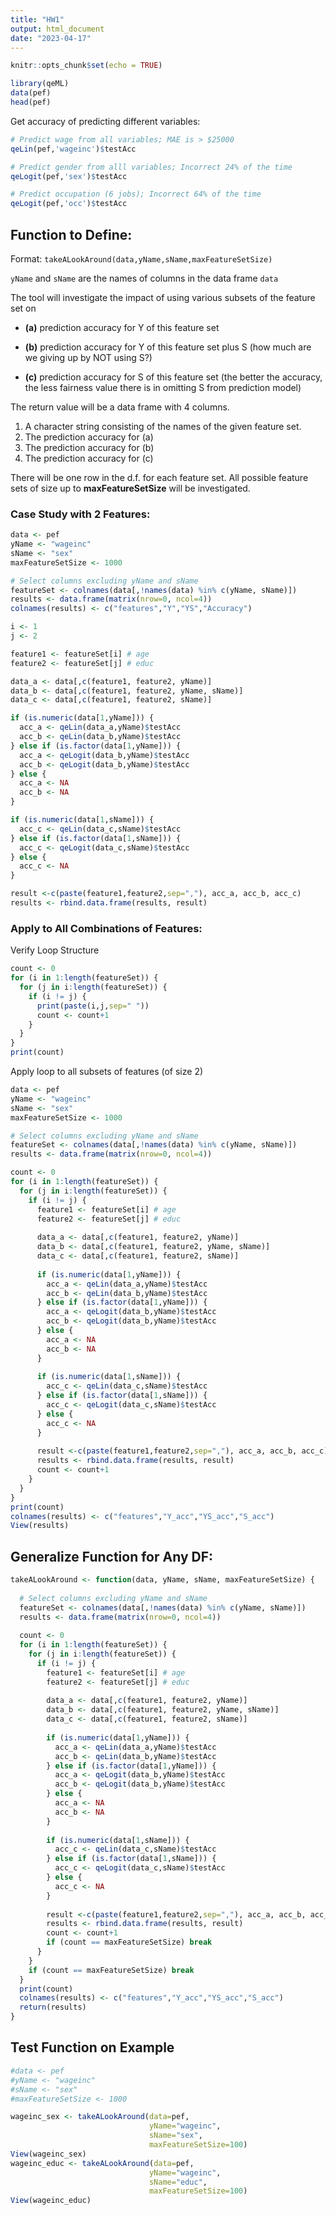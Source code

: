 ```yaml
---
title: "HW1"
output: html_document
date: "2023-04-17"
---
```


```r
knitr::opts_chunk$set(echo = TRUE)
```

```r
library(qeML)
data(pef)
head(pef)
```

Get accuracy of predicting different variables:

```r
# Predict wage from all variables; MAE is > $25000
qeLin(pef,'wageinc')$testAcc

# Predict gender from alll variables; Incorrect 24% of the time
qeLogit(pef,'sex')$testAcc

# Predict occupation (6 jobs); Incorrect 64% of the time
qeLogit(pef,'occ')$testAcc
```

## Function to Define:

Format: `takeALookAround(data,yName,sName,maxFeatureSetSize)`

`yName` and `sName` are the names of columns in the data frame `data`

The tool will investigate the impact of using various subsets of the feature set on

-   **(a)** prediction accuracy for Y of this feature set

-   **(b)** prediction accuracy for Y of this feature set plus S (how much are we giving up by NOT using S?)

-   **(c)** prediction accuracy for S of this feature set (the better the accuracy, the less fairness value there is in omitting S from prediction model)

The return value will be a data frame with 4 columns.

1.  A character string consisting of the names of the given feature set.
2.  The prediction accuracy for (a)
3.  The prediction accuracy for (b)
4.  The prediction accuracy for (c)

There will be one row in the d.f. for each feature set. All possible feature sets of size up to **maxFeatureSetSize** will be investigated.

### Case Study with 2 Features:

```r
data <- pef
yName <- "wageinc"
sName <- "sex"
maxFeatureSetSize <- 1000

# Select columns excluding yName and sName
featureSet <- colnames(data[,!names(data) %in% c(yName, sName)])
results <- data.frame(matrix(nrow=0, ncol=4))
colnames(results) <- c("features","Y","YS","Accuracy")

i <- 1
j <- 2

feature1 <- featureSet[i] # age
feature2 <- featureSet[j] # educ

data_a <- data[,c(feature1, feature2, yName)]
data_b <- data[,c(feature1, feature2, yName, sName)]
data_c <- data[,c(feature1, feature2, sName)]

if (is.numeric(data[1,yName])) {
  acc_a <- qeLin(data_a,yName)$testAcc
  acc_b <- qeLin(data_b,yName)$testAcc
} else if (is.factor(data[1,yName])) {
  acc_a <- qeLogit(data_b,yName)$testAcc
  acc_b <- qeLogit(data_b,yName)$testAcc
} else {
  acc_a <- NA
  acc_b <- NA
}

if (is.numeric(data[1,sName])) {
  acc_c <- qeLin(data_c,sName)$testAcc
} else if (is.factor(data[1,sName])) {
  acc_c <- qeLogit(data_c,sName)$testAcc
} else {
  acc_c <- NA
}

result <-c(paste(feature1,feature2,sep=","), acc_a, acc_b, acc_c)
results <- rbind.data.frame(results, result)
```

### Apply to All Combinations of Features:

Verify Loop Structure

```r
count <- 0
for (i in 1:length(featureSet)) {
  for (j in i:length(featureSet)) {
    if (i != j) {
      print(paste(i,j,sep=" "))
      count <- count+1
    }
  }
}
print(count)
```

Apply loop to all subsets of features (of size 2)

```r
data <- pef
yName <- "wageinc"
sName <- "sex"
maxFeatureSetSize <- 1000

# Select columns excluding yName and sName
featureSet <- colnames(data[,!names(data) %in% c(yName, sName)])
results <- data.frame(matrix(nrow=0, ncol=4))

count <- 0
for (i in 1:length(featureSet)) {
  for (j in i:length(featureSet)) {
    if (i != j) {
      feature1 <- featureSet[i] # age
      feature2 <- featureSet[j] # educ
      
      data_a <- data[,c(feature1, feature2, yName)]
      data_b <- data[,c(feature1, feature2, yName, sName)]
      data_c <- data[,c(feature1, feature2, sName)]
      
      if (is.numeric(data[1,yName])) {
        acc_a <- qeLin(data_a,yName)$testAcc
        acc_b <- qeLin(data_b,yName)$testAcc
      } else if (is.factor(data[1,yName])) {
        acc_a <- qeLogit(data_b,yName)$testAcc
        acc_b <- qeLogit(data_b,yName)$testAcc
      } else {
        acc_a <- NA
        acc_b <- NA
      }
      
      if (is.numeric(data[1,sName])) {
        acc_c <- qeLin(data_c,sName)$testAcc
      } else if (is.factor(data[1,sName])) {
        acc_c <- qeLogit(data_c,sName)$testAcc
      } else {
        acc_c <- NA
      }
      
      result <-c(paste(feature1,feature2,sep=","), acc_a, acc_b, acc_c)
      results <- rbind.data.frame(results, result)
      count <- count+1
    }
  }
}
print(count)
colnames(results) <- c("features","Y_acc","YS_acc","S_acc")
View(results)
```

## Generalize Function for Any DF:

```r
takeALookAround <- function(data, yName, sName, maxFeatureSetSize) {
  
  # Select columns excluding yName and sName
  featureSet <- colnames(data[,!names(data) %in% c(yName, sName)])
  results <- data.frame(matrix(nrow=0, ncol=4))
  
  count <- 0
  for (i in 1:length(featureSet)) {
    for (j in i:length(featureSet)) {
      if (i != j) {
        feature1 <- featureSet[i] # age
        feature2 <- featureSet[j] # educ
        
        data_a <- data[,c(feature1, feature2, yName)]
        data_b <- data[,c(feature1, feature2, yName, sName)]
        data_c <- data[,c(feature1, feature2, sName)]
        
        if (is.numeric(data[1,yName])) {
          acc_a <- qeLin(data_a,yName)$testAcc
          acc_b <- qeLin(data_b,yName)$testAcc
        } else if (is.factor(data[1,yName])) {
          acc_a <- qeLogit(data_b,yName)$testAcc
          acc_b <- qeLogit(data_b,yName)$testAcc
        } else {
          acc_a <- NA
          acc_b <- NA
        }
        
        if (is.numeric(data[1,sName])) {
          acc_c <- qeLin(data_c,sName)$testAcc
        } else if (is.factor(data[1,sName])) {
          acc_c <- qeLogit(data_c,sName)$testAcc
        } else {
          acc_c <- NA
        }
        
        result <-c(paste(feature1,feature2,sep=","), acc_a, acc_b, acc_c)
        results <- rbind.data.frame(results, result)
        count <- count+1
        if (count == maxFeatureSetSize) break
      }
    }
    if (count == maxFeatureSetSize) break
  }
  print(count)
  colnames(results) <- c("features","Y_acc","YS_acc","S_acc")
  return(results)
}
```

## Test Function on Example

```r
#data <- pef
#yName <- "wageinc"
#sName <- "sex"
#maxFeatureSetSize <- 1000

wageinc_sex <- takeALookAround(data=pef, 
                               yName="wageinc", 
                               sName="sex", 
                               maxFeatureSetSize=100)
View(wageinc_sex)
wageinc_educ <- takeALookAround(data=pef, 
                               yName="wageinc", 
                               sName="educ", 
                               maxFeatureSetSize=100)
View(wageinc_educ)
```
